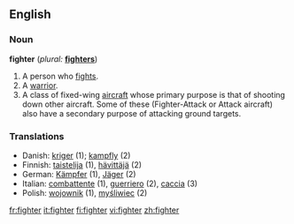 ==English==

===Noun===
'''fighter'''  (''plural:'' '''[[fighters]]''')
# A person who [[fight]]s.
# A [[warrior]].
# A class of fixed-wing [[aircraft]] whose primary purpose is that of shooting down other aircraft.  Some of these (Fighter-Attack or Attack aircraft) also have a secondary purpose of attacking ground targets.

===Translations===
*Danish: [[kriger]] {{c}} (1); [[kampfly]] {{n}} (2)
*Finnish: [[taistelija]] (1), [[hävittäjä]] (2)
*German: [[Kämpfer]] {{m}} (1), [[Jäger]] {{m}} (2)
*Italian: [[combattente]] {{mf}} (1), [[guerriero]] {{m}} (2), [[caccia]] {{m}} (3)
*Polish: [[wojownik]] {{m}} (1), [[myśliwiec]] {{m}} (2)

[[fr:fighter]]
[[it:fighter]]
[[fi:fighter]]
[[vi:fighter]]
[[zh:fighter]]